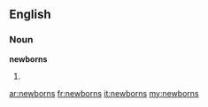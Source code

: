 ==English==

===Noun===
'''newborns'''

# {{plural of|[[newborn]]}}

[[ar:newborns]]
[[fr:newborns]]
[[it:newborns]]
[[my:newborns]]